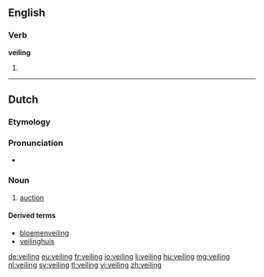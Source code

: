 ==English==

===Verb===
'''veiling'''

# {{present participle of|veil}}

----

==Dutch==
{{wikipedia|lang=nl}}

===Etymology===
{{suffix|veilen|ing|lang=nl|alt1=veil}}

===Pronunciation===
* {{audio|Nl-veiling.ogg|Audio}}

===Noun===
{{nl-noun|f|veilingen}}
# [[auction]]

====Derived terms====
* [[bloemenveiling]]
* [[veilinghuis]]

[[de:veiling]]
[[eu:veiling]]
[[fr:veiling]]
[[io:veiling]]
[[li:veiling]]
[[hu:veiling]]
[[mg:veiling]]
[[nl:veiling]]
[[sv:veiling]]
[[tl:veiling]]
[[vi:veiling]]
[[zh:veiling]]